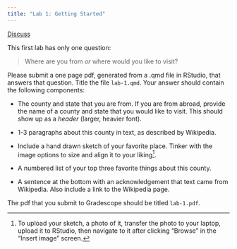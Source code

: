 ```yaml
---
title: "Lab 1: Getting Started"
---
```


[[Discuss]{.btn .btn-primary}](https://app.perusall.com)

This first lab has only one question:

> Where are you from *or* where would you like to visit?

Please submit a one page pdf, generated from a .qmd file in RStudio, that answers that question. Title the file `lab-1.qmd`. Your answer should contain the following components:

-  The county and state that you are from. If you are from abroad, provide the name of a county and state that you would like to visit. This should show up as a *header* (larger, heavier font).

-  1-3 paragraphs about this county in text, as described by Wikipedia.

-  Include a hand drawn sketch of your favorite place. Tinker with the image options to size and align it to your liking[^1].

-  A numbered list of your top three favorite things about this county.

-  A sentence at the bottom with an acknowledgement that text came from Wikipedia. Also include a link to the Wikipedia page.

The pdf that you submit to Gradescope should be titled `lab-1.pdf`.

[^1]: To upload your sketch, a photo of it, transfer the photo to your laptop, upload it to RStudio, then navigate to it after clicking "Browse" in the "Insert image" screen.
